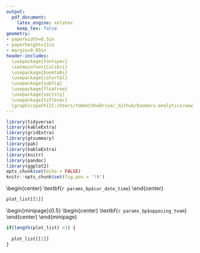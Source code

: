 ```yaml
---
output:
  pdf_document:
    latex_engine: xelatex
    keep_tex: false
geometry:
- paperwidth=8.5in
- paperheight=11in
- margin=0.05in
header-includes:
  \usepackage{fontspec}
  \setmainfont{Calibri}
  \usepackage{booktabs}
  \usepackage{colortbl}
  \usepackage{subfig}
  \usepackage{floatrow}
  \usepackage{sectsty}
  \usepackage{titlesec}
  \graphicspath{{C:/Users/tdmed/OneDrive/_Github/boomers-analytics/www}}
---
```

```r
library(tidyverse)
library(kableExtra)
library(gridExtra)
library(gtsummary)
library(pak)
library(kableExtra)
library(knitr)
library(pandoc)
library(ggplot2)
opts_chunk$set(echo = FALSE)
knitr::opts_chunk$set(fig.pos = '!h')
```

\begin{minipage}{0.2\textwidth}
\centering
\includegraphics[width=1.5cm, height=1.5cm]{Schaumburg}
\end{minipage}
\hfill 
\begin{minipage}{0.5\textwidth}
\begin{center}
\textbf{\fontsize{24}{24}\selectfont Schaumburg Boomers}
\end{center}
\end{minipage}
\hfill
\begin{minipage}{0.2\textwidth}
\centering
\includegraphics[width=2.5cm, height=1.5cm]{fllogo2}
\end{minipage}
\vspace{-6mm} 

\begin{center}
\textbf{\normalsize  `r params_bp$cur_date_time`}
\end{center}
\vspace{-2mm} 

```r
plot_list[[1]]
```

\begin{minipage}{0.2\textwidth}
\centering
\includegraphics[width=1.5cm, height=1.5cm]{`r params_bp$away_team_loc`}
\end{minipage}
\hfill 
\begin{minipage}{0.5\textwidth}
\begin{center}
\textbf{\fontsize{24}{24}\selectfont `r params_bp$opposing_team`}
\end{center}
\end{minipage}
\hfill
\begin{minipage}{0.2\textwidth}
\centering
\includegraphics[width=2.5cm, height=1.5cm]{fllogo2}
\end{minipage}
\vspace{-2mm} 

```r
if(length(plot_list) >1) {
  
  plot_list[[2]]
}
```